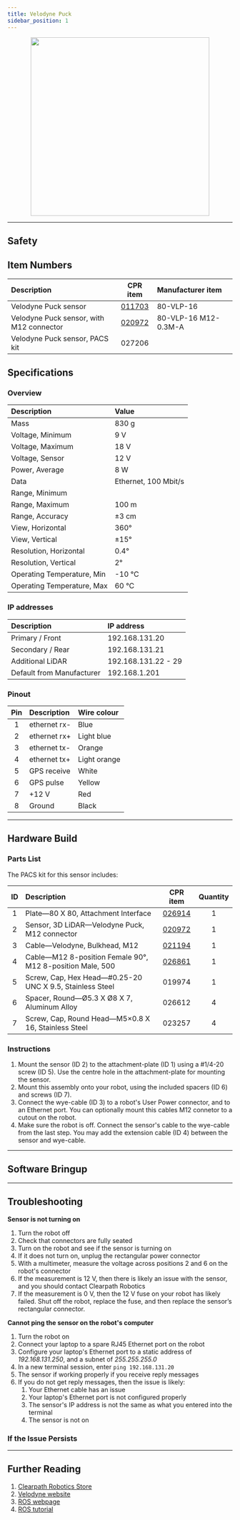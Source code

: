 ```yaml
---
title: Velodyne Puck
sidebar_position: 1
---
```



<center>
  <img
    src="/img/sensor_images/sensor_velodyne_puck_1.jpg"
    width="400"
  />
</center>

---

## Safety

<Safety />

## Item Numbers

| Description                              |                         CPR item                         | Manufacturer item    |
| :--------------------------------------- | :------------------------------------------------------: | :------------------- |
| Velodyne Puck sensor                     | [011703](/assets/pdf/clearpath_robotics_011703-TDS2.pdf) | 80-VLP-16            |
| Velodyne Puck sensor, with M12 connector | [020972](/assets/pdf/clearpath_robotics_020972-TDS2.pdf) | 80-VLP-16 M12-0.3M-A |
| Velodyne Puck sensor, PACS kit           |                          027206                          |                      |

## Specifications

### Overview

| Description                | Value                |
| :------------------------- | :------------------- |
| Mass                       | 830 g                |
| Voltage, Minimum           | 9 V                  |
| Voltage, Maximum           | 18 V                 |
| Voltage, Sensor            | 12 V                 |
| Power, Average             | 8 W                  |
| Data                       | Ethernet, 100 Mbit/s |
| Range, Minimum             |                      |
| Range, Maximum             | 100 m                |
| Range, Accuracy            | ±3 cm                |
| View, Horizontal           | 360°                 |
| View, Vertical             | ±15°                 |
| Resolution, Horizontal     | 0.4°                 |
| Resolution, Vertical       | 2°                   |
| Operating Temperature, Min | -10 °C               |
| Operating Temperature, Max | 60 °C                |

### IP addresses

| Description               | IP address          |
| :------------------------ | :------------------ |
| Primary / Front           | 192.168.131.20      |
| Secondary / Rear          | 192.168.131.21      |
| Additional LiDAR          | 192.168.131.22 - 29 |
| Default from Manufacturer | 192.168.1.201       |

### Pinout

| Pin | Description  | Wire colour  |
| :-: | :----------- | :----------- |
|  1  | ethernet rx- | Blue         |
|  2  | ethernet rx+ | Light blue   |
|  3  | ethernet tx- | Orange       |
|  4  | ethernet tx+ | Light orange |
|  5  | GPS receive  | White        |
|  6  | GPS pulse    | Yellow       |
|  7  | +12 V        | Red          |
|  8  | Ground       | Black        |

---

## Hardware Build

### Parts List

The PACS kit for this sensor includes:

| ID  | Description                                               |                         CPR item                         | Quantity |
| :-: | :-------------------------------------------------------- | :------------------------------------------------------: | :------: |
|  1  | Plate—80 X 80, Attachment Interface                       |   [026914](/assets/pdf/clearpath_robotics_026914.pdf)    |    1     |
|  2  | Sensor, 3D LiDAR—Velodyne Puck, M12 connector             | [020972](/assets/pdf/clearpath_robotics_020972-TDS2.pdf) |    1     |
|  3  | Cable—Velodyne, Bulkhead, M12                             |   [021194](/assets/pdf/clearpath_robotics_021194.pdf)    |    1     |
|  4  | Cable—M12 8-position Female 90°, M12 8-position Male, 500 | [026861](/assets/pdf/clearpath_robotics_026861-TDS1.pdf) |    1     |
|  5  | Screw, Cap, Hex Head—#0.25-20 UNC X 9.5, Stainless Steel  |                          019974                          |    1     |
|  6  | Spacer, Round—Ø5.3 X Ø8 X 7, Aluminum Alloy               |                          026612                          |    4     |
|  7  | Screw, Cap, Round Head—M5×0.8 X 16, Stainless Steel       |                          023257                          |    4     |

### Instructions

1.  Mount the sensor (ID 2) to the attachment-plate (ID 1) using a #1/4-20 screw (ID 5).
    Use the centre hole in the attachment-plate for mounting the sensor.
2.  Mount this assembly onto your robot, using the included spacers (ID 6) and screws (ID 7).
3.  Connect the wye-cable (ID 3) to a robot's User Power connector, and to an Ethernet port.
    You can optionally mount this cables M12 connetor to a cutout on the robot.
4.  Make sure the robot is off.
    Connect the sensor's cable to the wye-cable from the last step.
    You may add the extension cable (ID 4) between the sensor and wye-cable.

---

## Software Bringup

<SoftwareBringup />

---

## Troubleshooting

**Sensor is not turning on**

1.  Turn the robot off
2.  Check that connectors are fully seated
3.  Turn on the robot and see if the sensor is turning on
4.  If it does not turn on, unplug the rectangular power connector
5.  With a multimeter, measure the voltage across positions 2 and 6 on the robot's connector
6.  If the measurement is 12 V, then there is likely an issue with the sensor, and you should contact Clearpath Robotics
7.  If the measurement is 0 V, then the 12 V fuse on your robot has likely failed. Shut off the robot, replace the fuse, and then replace the sensor’s rectangular connector.

**Cannot ping the sensor on the robot's computer**

1.  Turn the robot on
2.  Connect your laptop to a spare RJ45 Ethernet port on the robot
3.  Configure your laptop's Ethernet port to a static address of _192.168.131.250_, and a subnet of _255.255.255.0_
4.  In a new terminal session, enter `ping 192.168.131.20`
5.  The sensor if working properly if you receive reply messages
6.  If you do not get reply messages, then the issue is likely:
    1.  Your Ethernet cable has an issue
    2.  Your laptop's Ethernet port is not configured properly
    3.  The sensor's IP address is not the same as what you entered into the terminal
    4.  The sensor is not on

### If the Issue Persists

<Support />

---

## Further Reading

1. [Clearpath Robotics Store](https://store.clearpathrobotics.com/collections/3d-lidar/products/puck)
2. [Velodyne website](https://store.clearpathrobotics.com/collections/3d-lidar/products/puck)
3. [ROS webpage](http://wiki.ros.org/velodyne)
4. [ROS tutorial](http://wiki.ros.org/velodyne/Tutorials/Getting%20Started%20with%20the%20Velodyne%20VLP16)
